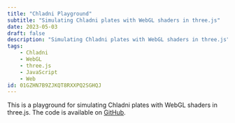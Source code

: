 ```yaml
---
title: "Chladni Playground"
subtitle: "Simulating Chladni plates with WebGL shaders in three.js"
date: 2023-05-03
draft: false
description: "Simulating Chladni plates with WebGL shaders in three.js"
tags:
    - Chladni
    - WebGL
    - three.js
    - JavaScript
    - Web
id: 01GZHN7B9ZJKQT8RXXPQ2SGHQJ
---
```



This is a playground for simulating Chladni plates with WebGL shaders in three.js. The code is available on [GitHub](https://github.com/petertjmills/webgl-chladni).


<Chladni client:only />
